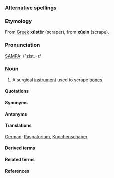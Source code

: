 ===Alternative spellings===

===Etymology===

From [[Greek]] '''xūstēr''' (scraper), from '''xūein''' (scrape).

===Pronunciation===

[[SAMPA]]: /"zIst.=r/

===Noun===

# A surgical [[instrument]] used to scrape [[bone]]s

====Quotations====

====Synonyms====

====Antonyms====

====Translations====

[[German]]: [[Raspatorium]], [[Knochenschaber]]

====Derived terms====

====Related terms====

====References====